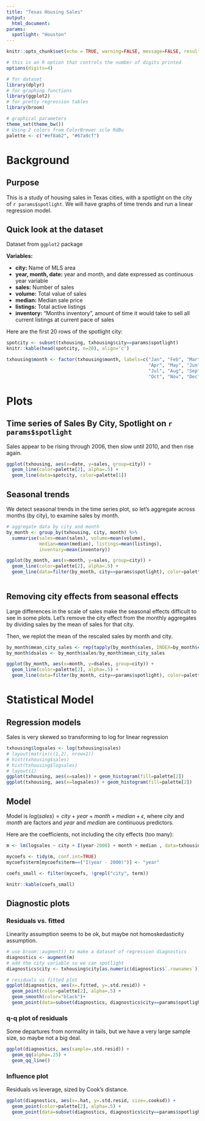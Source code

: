 ```yaml
---
title: "Texas Housing Sales"
output: 
  html_document:
params:
  spotlight: "Houston"
---
```


```r
knitr::opts_chunk$set(echo = TRUE, warning=FALSE, message=FALSE, results='asis')

# this is an R option that controls the number of digits printed
options(digits=4)

# for dataset
library(dplyr)
# for graphing functions
library(ggplot2)
# for pretty regression tables
library(broom)

# graphical parameters
theme_set(theme_bw())
# Using 2 colors from ColorBrewer scle RdBu
palette <- c("#ef8a62", "#67a9cf")
```

# Background



## Purpose

This is a study of housing sales in Texas cities, with a spotlight on the city of `r params$spotlight`.  We will have graphs of time trends and run a linear regression model.



## Quick look at the dataset

Dataset from `ggplot2` package

**Variables:**

* **city:** Name of MLS area
* **year, month, date:** year and month, and date expressed as continuous year variable
* **sales:** Number of sales
* **volume:** Total value of sales
* **median:** Median sale price
* **listings:** Total active listings
* **inventory:** "Months inventory", amount of time it would take to sell all current listings at current pace of sales

Here are the first 20 rows of the spotlight city:

```r
spotcity <- subset(txhousing, txhousing$city==params$spotlight)
knitr::kable(head(spotcity, n=20), align='c')

txhousing$month <- factor(txhousing$month, labels=c("Jan", "Feb", "Mar",
                                                    "Apr", "May", "Jun",
                                                    "Jul", "Aug", "Sep",
                                                    "Oct", "Nov", "Dec"))
```


# Plots

## Time series of Sales By City, Spotlight on `r params$spotlight`

Sales appear to be rising through 2006, then slow until 2010, and then rise again.

```r
ggplot(txhousing, aes(x=date, y=sales, group=city)) +
  geom_line(color=palette[2], alpha=.5) +
  geom_line(data=spotcity, color=palette[1]) 


```

## Seasonal trends

We detect seasonal trends in the time series plot, so let's aggregate across months (by city), to examine sales by month.

```r
# aggregate data by city and month
by_month <- group_by(txhousing, city, month) %>% 
  summarise(sales=mean(sales), volume=mean(volume),
            median=mean(median), listings=mean(listings),
            inventory=mean(inventory))

```

```r
ggplot(by_month, aes(x=month, y=sales, group=city)) + 
  geom_line(color=palette[2], alpha=.5) +
  geom_line(data=filter(by_month, city==params$spotlight), color=palette[1]) 
  
```


## Removing city effects from seasonal effects

Large differences in the scale of sales make the seasonal effects difficult to see in some plots.  Let's remove the city effect from the monthly aggregates by dividing sales by the mean of sales for that city.

Then, we replot the mean of the rescaled sales by month and city.

```r
by_month$mean_city_sales <- rep(tapply(by_month$sales, INDEX=by_month$city, mean, na.rm=TRUE), each=12)
by_month$dsales <- by_month$sales/by_month$mean_city_sales

ggplot(by_month, aes(x=month, y=dsales, group=city)) + 
  geom_line(color=palette[2], alpha=.5) +
  geom_line(data=filter(by_month, city==params$spotlight), color=palette[1]) 
```

# Statistical Model

## Regression models

Sales is very skewed so transforming to log for linear regression 

```r
txhousing$logsales <- log(txhousing$sales)
# layout(matrix(c(1,2), nrow=1))
# hist(txhousing$sales)
# hist(txhousing$logsales)
# layout(1)
ggplot(txhousing, aes(x=sales)) + geom_histogram(fill=palette[2])
ggplot(txhousing, aes(x=logsales)) + geom_histogram(fill=palette[2])
```

## Model

Model is $log(sales) = city + year + month + median + \epsilon$, where $city$ and $month$ are factors and $year$ and $median$ are continuous predictors.

Here are the coefficients, not including the city effects (too many):

```r

m <- lm(logsales ~ city + I(year-2000) + month + median , data=txhousing)

mycoefs <- tidy(m, conf.int=TRUE)
mycoefs$term[mycoefs$term==("I(year - 2000)")] <- "year"

coefs_small <- filter(mycoefs, !grepl("city", term))

knitr::kable(coefs_small)

```


## Diagnostic plots

### Residuals vs. fitted

Linearity assumption seems to be ok, but maybe not homoskedasticity assumption.
 
```r
# use broom::augment() to make a dataset of regression diagnostics
diagnostics <- augment(m)
# add the city variable so we can spotlight
diagnostics$city <- txhousing$city[as.numeric(diagnostics$`.rownames`)]

# residuals vs fitted plot
ggplot(diagnostics, aes(x=.fitted, y=.std.resid)) + 
  geom_point(color=palette[2], alpha=.5) +
  geom_smooth(color="black")+
  geom_point(data=subset(diagnostics, diagnostics$city==params$spotlight), color=palette[1])
```


### q-q plot of residuals

Some departures from normality in tails, but we have a very large sample size, so maybe not a big deal.

```r
ggplot(diagnostics, aes(sample=.std.resid)) + 
  geom_qq(alpha=.25) + 
  geom_qq_line() 
```


### Influence plot

Residuals vs leverage, sized by Cook's distance. 

```r
ggplot(diagnostics, aes(x=.hat, y=.std.resid, size=.cooksd)) + 
  geom_point(color=palette[2], alpha=.5) + 
  geom_point(data=subset(diagnostics, diagnostics$city==params$spotlight), color=palette[1])

```
